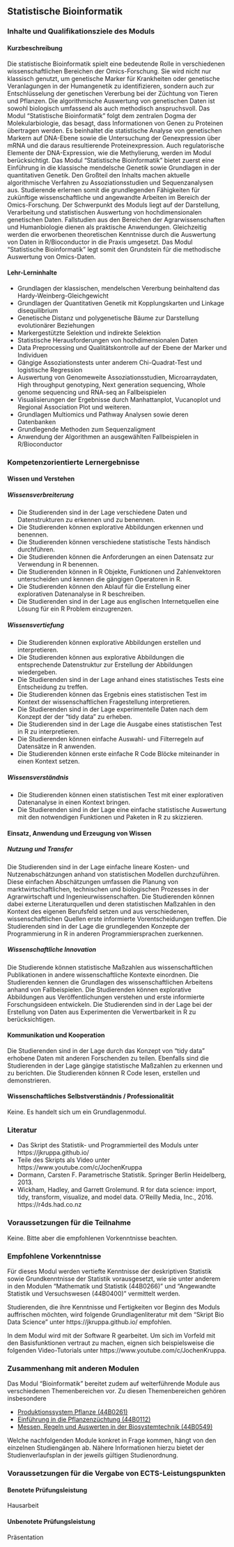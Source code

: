 ## Statistische Bioinformatik {#sec-module-bioinformatik}

### Inhalte und Qualifikationsziele des Moduls

#### Kurzbeschreibung

Die statistische Bioinformatik spielt eine bedeutende Rolle in verschiedenen wissenschaftlichen Bereichen der Omics-Forschung. Sie wird nicht nur klassisch genutzt, um genetische Marker für Krankheiten oder genetische Veranlagungen in der Humangenetik zu identifizieren, sondern auch zur Entschlüsselung der genetischen Vererbung bei der Züchtung von Tieren und Pflanzen. Die algorithmische Auswertung von genetischen Daten ist sowohl biologisch umfassend als auch methodisch anspruchsvoll. Das Modul "Statistische Bioinformatik" folgt dem zentralen Dogma der Molekularbiologie, das besagt, dass Informationen von Genen zu Proteinen übertragen werden. Es beinhaltet die statistische Analyse von genetischen Markern auf DNA-Ebene sowie die Untersuchung der Genexpression über mRNA und die daraus resultierende Proteinexpression. Auch regulatorische Elemente der DNA-Expression, wie die Methylierung, werden im Modul berücksichtigt. Das Modul "Statistische Bioinformatik" bietet zuerst eine Einführung in die klassische mendelsche Genetik sowie Grundlagen in der quantitativen Genetik. Den Großteil den Inhalts machen aktuelle algorithmische Verfahren zu Assoziationsstudien und Sequenzanalysen aus. Studierende erlernen somit die grundlegenden Fähigkeiten für zukünftige wissenschaftliche und angewandte Arbeiten im Bereich der Omics-Forschung. Der Schwerpunkt des Moduls liegt auf der Darstellung, Verarbeitung und statistischen Auswertung von hochdimensionalen genetischen Daten. Fallstudien aus den Bereichen der Agrarwissenschaften und Humanbiologie dienen als praktische Anwendungen. Gleichzeitig werden die erworbenen theoretischen Kenntnisse durch die Auswertung von Daten in R/Bioconductor in die Praxis umgesetzt. Das Modul "Statistische Bioinformatik" legt somit den Grundstein für die methodische Auswertung von Omics-Daten.

#### Lehr-Lerninhalte

-   Grundlagen der klassischen, mendelschen Vererbung beinhaltend das Hardy-Weinberg-Gleichgewicht
-   Grundlagen der Quantitativen Genetik mit Kopplungskarten und Linkage disequilibrium
-   Genetische Distanz und polygenetische Bäume zur Darstellung evolutionärer Beziehungen
-   Markergestützte Selektion und indirekte Selektion
-   Statistische Herausforderungen von hochdimensionalen Daten
-   Data Preprocessing und Qualitätskontrolle auf der Ebene der Marker und Individuen
-   Gängige Assoziationstests unter anderem Chi-Quadrat-Test und logistische Regression
-   Auswertung von Genomeweite Assoziationsstudien, Microarraydaten, High throughput genotyping, Next generation sequencing, Whole genome sequencing und RNA-seq an Fallbeispielen
-   Visualisierungen der Ergebnisse durch Manhattanplot, Vucanoplot und Regional Association Plot und weiteren.
-   Grundlagen Multiomics und Pathway Analysen sowie deren Datenbanken
-   Grundlegende Methoden zum Sequenzaligment
-   Anwendung der Algorithmen an ausgewählten Fallbeispielen in R/Bioconductor

### Kompetenzorientierte Lernergebnisse

#### Wissen und Verstehen

##### Wissensverbreiterung

-   Die Studierenden sind in der Lage verschiedene Daten und Datenstrukturen zu erkennen und zu benennen.
-   Die Studierenden können explorative Abbildungen erkennen und benennen.
-   Die Studierenden können verschiedene statistische Tests händisch durchführen.
-   Die Studierenden können die Anforderungen an einen Datensatz zur Verwendung in R benennen.
-   Die Studierenden können in R Objekte, Funktionen und Zahlenvektoren unterscheiden und kennen die gängigen Operatoren in R.
-   Die Studierenden können den Ablauf für die Erstellung einer explorativen Datenanalyse in R beschreiben.
-   Die Studierenden sind in der Lage aus englischen Internetquellen eine Lösung für ein R Problem einzugrenzen.

##### Wissensvertiefung

-   Die Studierenden können explorative Abbildungen erstellen und interpretieren.
-   Die Studierenden können aus explorative Abbildungen die entsprechende Datenstruktur zur Erstellung der Abbildungen wiedergeben.
-   Die Studierenden sind in der Lage anhand eines statistisches Tests eine Entscheidung zu treffen.
-   Die Studierenden können das Ergebnis eines statistischen Test im Kontext der wissenschaftlichen Fragestellung interpretieren.
-   Die Studierenden sind in der Lage experimentelle Daten nach dem Konzept der der "tidy data" zu erheben.
-   Die Studierenden sind in der Lage die Ausgabe eines statistischen Test in R zu interpretieren.
-   Die Studierenden können einfache Auswahl- und Filterregeln auf Datensätze in R anwenden.
-   Die Studierenden können erste einfache R Code Blöcke miteinander in einen Kontext setzen.

##### Wissensverständnis

-   Die Studierenden können einen statistischen Test mit einer explorativen Datenanalyse in einen Kontext bringen.
-   Die Studierenden sind in der Lage eine einfache statistische Auswertung mit den notwendigen Funktionen und Paketen in R zu skizzieren.

#### Einsatz, Anwendung und Erzeugung von Wissen

##### Nutzung und Transfer

Die Studierenden sind in der Lage einfache lineare Kosten- und Nutzenabschätzungen anhand von statistischen Modellen durchzuführen. Diese einfachen Abschätzungen umfassen die Planung von marktwirtschaftlichen, technischen und biologischen Prozesses in der Agrarwirtschaft und Ingenieurwissenschaften. Die Studierenden können dabei externe Literaturquellen und deren statistischen Maßzahlen in den Kontext des eigenen Berufsfeld setzen und aus verschiedenen, wissenschaftlichen Quellen erste informierte Vorentscheidungen treffen. Die Studierenden sind in der Lage die grundlegenden Konzepte der Programmierung in R in anderen Programmiersprachen zuerkennen.

##### Wissenschaftliche Innovation

Die Studierende können statistische Maßzahlen aus wissenschaftlichen Publikationen in andere wissenschaftliche Kontexte einordnen. Die Studierenden kennen die Grundlagen des wissenschaftlichen Arbeitens anhand von Fallbeispielen. Die Studierenden können explorative Abbildungen aus Veröffentlichungen verstehen und erste informierte Forschungsideen entwickeln. Die Studierenden sind in der Lage bei der Erstellung von Daten aus Experimenten die Verwertbarkeit in R zu berücksichtigen.

#### Kommunikation und Kooperation

Die Studierenden sind in der Lage durch das Konzept von "tidy data" erhobene Daten mit anderen Forschenden zu teilen. Ebenfalls sind die Studierenden in der Lage gängige statistische Maßzahlen zu erkennen und zu berichten. Die Studierenden können R Code lesen, erstellen und demonstrieren.

#### Wissenschaftliches Selbstverständnis / Professionalität

Keine. Es handelt sich um ein Grundlagenmodul.

### Literatur

-   Das Skript des Statistik- und Programmierteil des Moduls unter https://jkruppa.github.io/
-   Teile des Skripts als Video unter https://www.youtube.com/c/JochenKruppa
-   Dormann, Carsten F. Parametrische Statistik. Springer Berlin Heidelberg, 2013.
-   Wickham, Hadley, and Garrett Grolemund. R for data science: import, tidy, transform, visualize, and model data. O'Reilly Media, Inc., 2016. https://r4ds.had.co.nz

### Voraussetzungen für die Teilnahme

Keine. Bitte aber die empfohlenen Vorkenntnisse beachten.

### Empfohlene Vorkenntnisse

Für dieses Modul werden vertiefte Kenntnisse der deskriptiven Statistik sowie Grundkenntnisse der Statistik vorausgesetzt, wie sie unter anderem in den Modulen "Mathematik und Statistik (44B0266)" und "Angewandte Statistik und Versuchswesen (44B0400)" vermittelt werden.

Studierenden, die ihre Kenntnisse und Fertigkeiten vor Beginn des Moduls auffrischen möchten, wird folgende Grundlagenliteratur mit dem "Skript Bio Data Science" unter https://jkruppa.github.io/ empfohlen.

In dem Modul wird mit der Software R gearbeitet. Um sich im Vorfeld mit den Basisfunktionen vertraut zu machen, eignen sich beispielsweise die folgenden Video-Tutorials unter https://www.youtube.com/c/JochenKruppa.

### Zusammenhang mit anderen Modulen

Das Modul "Bioinformatik" bereitet zudem auf weiterführende Module aus verschiedenen Themenbereichen vor. Zu diesen Themenbereichen gehören insbesondere

-   [Produktionssystem Pflanze (44B0261)](https://www.hs-osnabrueck.de/module/44B0261/)
-   [Einführung in die Pflanzenzüchtung (44B0112)](https://www.hs-osnabrueck.de/module/44B0112/)
-   [Messen, Regeln und Auswerten in der Biosystemtechnik (44B0549)](https://www.hs-osnabrueck.de/module/44B0112/)

Welche nachfolgenden Module konkret in Frage kommen, hängt von den einzelnen Studiengängen ab. Nähere Informationen hierzu bietet der Studienverlaufsplan in der jeweils gültigen Studienordnung.

### Voraussetzungen für die Vergabe von ECTS-Leistungspunkten

#### Benotete Prüfungsleistung

Hausarbeit

#### Unbenotete Prüfungsleistung

Präsentation
